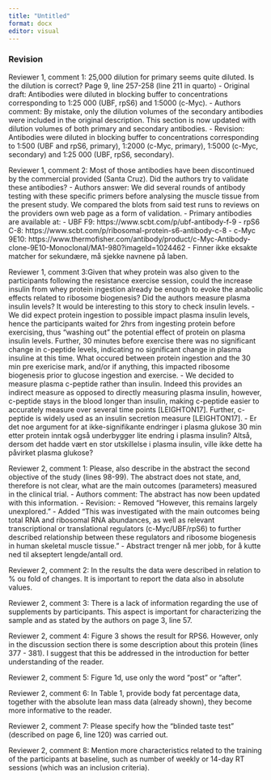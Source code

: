 ```yaml
---
title: "Untitled"
format: docx
editor: visual
---
```


### Revision


Reviewer 1, comment 1: 25,000 dilution for primary seems quite diluted. Is the dilution is correct? Page 9, line 257-258 (line 211 in quarto)
 - Original draft: Antibodies were diluted in blocking buffer to concentrations corresponding to 1:25 000 (UBF, rpS6) and 1:5000 (c-Myc).
 - Authors comment: By mistake, only the dilution volumes of the secondary antibodies were included in the original description. This section is now updated with dilution volumes of both primary and secondary antibodies. 
 - Revision: Antibodies were diluted in blocking buffer to concentrations corresponding to 1:500 (UBF and rpS6, primary), 1:2000 (c-Myc, primary), 1:5000 (c-Myc, secondary) and 1:25 000 (UBF, rpS6, secondary).


Reviewer 1, comment 2: Most of those antibodies have been discontinued by the commercial provided (Santa Cruz). Did the authors try to validate these antibodies?
 - Authors answer: We did several rounds of antibody testing with these specific primers before analysing the muscle tissue from the present study. We compared the blots from said test runs to reviews on the providers own web page as a form of validation. 
 - Primary antibodies are available at:
   - UBF F9: https://www.scbt.com/p/ubf-antibody-f-9
   - rpS6 C-8: https://www.scbt.com/p/ribosomal-protein-s6-antibody-c-8
   - c-Myc 9E10: https://www.thermofisher.com/antibody/product/c-Myc-Antibody-clone-9E10-Monoclonal/MA1-980?imageId=1024462
   - Finner ikke eksakte matcher for sekundære, må sjekke navnene på laben.


Reviewer 1, comment 3:Given that whey protein was also given to the participants following the resistance exercise session, could the increase insulin from whey protein ingestion already be enough to evoke the anabolic effects related to ribosome biogenesis? Did the authors measure plasma insulin levels? It would be interesting to this story to check insulin levels.
 - We did expect protein ingestion to possible impact plasma insulin levels, hence the participants waited for 2hrs from ingesting protein before exercising, thus "washing out" the potential effect of protein on plasma insulin levels. Further, 30 minutes before exercise there was no significant change in c-peptide levels, indicating no significant change in plasma insuline at this time. What occured between protein ingestion and the 30 min pre exericise mark, and/or if anything, this impacted ribosome biogenesis prior to glucose ingestion and exercise. 
 - We decided to measure plasma c-peptide rather than insulin. Indeed this provides an indirect measure as opposed to directly measuring plasma insulin, however, c-peptide stays in the blood longer than insulin, making c-peptide easier to accurately measure over several time points [LEIGHTON17]. Further, c-peptide is widely used as an insulin secretion measure [LEIGHTON17].
 - Er det noe argument for at ikke-signifikante endringer i plasma glukose 30 min etter protein inntak også underbygger lite endring i plasma insulin? Altså, dersom det hadde vært en stor utskillelse i plasma insulin, ville ikke dette ha påvirket plasma glukose?



Reviewer 2, comment 1: Please, also describe in the abstract the second objective of the study (lines 98-99). The abstract does not state, and, therefore is not clear, what are the main outcomes (parameters) measured in the clinical trial.
 - Authors comment: The abstract has now been updated with this information.
 - Revision:
   - Removed "However, this remains largely unexplored."
   - Added "This was investigated with the main outcomes being total RNA and ribosomal RNA abundances, as well as relevant transcriptional or translational regulators (c-Myc/UBF/rpS6) to further described relationship between these regulators and ribosome biogenesis in human skeletal muscle tissue."
   - Abstract trenger nå mer jobb, for å kutte ned til akseptert lengde/antall ord.

Reviewer 2, comment 2: In the results the data were described in relation to % ou fold of changes. It is important to report the data also in absolute values.

Reviewer 2, comment 3: There is a lack of information regarding the use of supplements by participants. This aspect is important for characterizing the sample and as stated by the authors on page 3, line 57.

Reviewer 2, comment 4: Figure 3 shows the result for RPS6. However, only in the discussion section there is some description about this protein (lines 377 - 381). I suggest that this be addressed in the introduction for better understanding of the reader.

Reviewer 2, comment 5: Figure 1d, use only the word "post" or "after".

Reviewer 2, comment 6: In Table 1, provide body fat percentage data, together with the absolute lean mass data (already shown), they become more informative to the reader.

Reviewer 2, comment 7: Please specify how the "blinded taste test" (described on page 6, line 120) was carried out.

Reviewer 2, comment 8: Mention more characteristics related to the training of the participants at baseline, such as number of weekly or 14-day RT sessions (which was an inclusion criteria).


